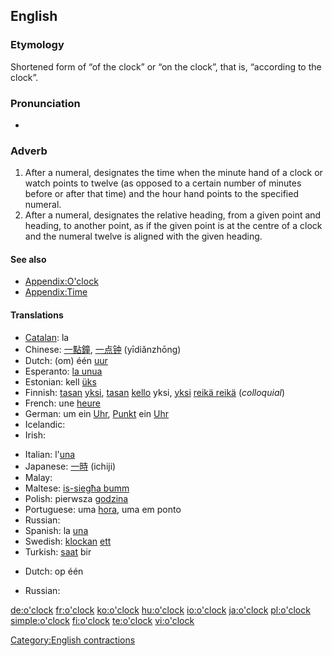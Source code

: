 ==English==

===Etymology===
Shortened form of “of the clock” or “on the clock”, that is, “according to the clock”.

===Pronunciation===
* {{audio|en-us-o'clock.ogg|Audio (US)}}

===Adverb===
{{en-adv|-}}

# After a numeral, designates the time when the minute hand of a clock or watch points to twelve (as opposed to a certain number of minutes before or after that time) and the hour hand points to the specified numeral.
# After a numeral, designates the relative heading, from a given point and heading, to another point, as if the given point is at the centre of a clock and the numeral twelve is aligned with the given heading.

====See also====
* [[Appendix:O'clock]]
* [[Appendix:Time]]

====Translations====
{{trans-top|indication of time''' ''The translations below are of '''one o’clock''}}
* [[Catalan]]: la {{t-|ca|una|f}}
* Chinese: [[一點鐘]], [[一点钟]] (yīdiǎnzhōng)
* Dutch: (om) één [[uur]]
* Esperanto: [[la unua]]
* Estonian: kell [[üks]]
* Finnish: [[tasan]] [[yksi]], [[tasan]] [[kello]] yksi, [[yksi]] [[reikä reikä]] (''colloquial'')
* French: une [[heure]]
* German: um ein [[Uhr]], [[Punkt]] ein [[Uhr]]
* Icelandic: {{t-|is|klukkan}}
* Irish: {{t+|ga|a|xs=Irish}} {{t+|ga|aon|alt=haon|xs=Irish}} {{t-|ga|a chlog|xs=Irish}}
{{trans-mid}}
* Italian: l'[[una#Italian|una]]
* Japanese: [[一]][[時]] (ichiji)
* Malay: {{t|ms|pukul satu}}
* Maltese: [[is-siegħa bumm]]
* Polish: pierwsza [[godzina]]
* Portuguese: uma [[hora]], uma em ponto
* Russian: {{t+|ru|час|čas|sc=Cyrl}}
* Spanish: la [[una#Spanish|una]]
* Swedish: [[klockan]] [[ett]]
* Turkish: [[saat]] bir
{{trans-bottom}}

{{trans-top|heading ''The translations below are of "at one o’clock"''}}
* Dutch: op één {{t+|nl|uur}}
{{trans-mid}}
* Russian: {{t|ru|в час|v čas|sc=Cyrl}}
{{trans-bottom}}

[[Category:English contractions]]

[[de:o'clock]]
[[fr:o'clock]]
[[ko:o'clock]]
[[hu:o'clock]]
[[io:o'clock]]
[[ja:o'clock]]
[[pl:o'clock]]
[[simple:o'clock]]
[[fi:o'clock]]
[[te:o'clock]]
[[vi:o'clock]]